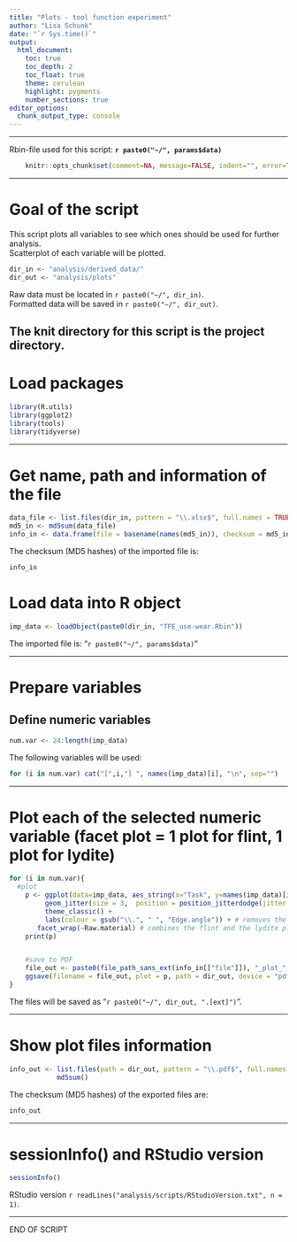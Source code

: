 ```yaml
---
title: "Plots - tool function experiment"
author: "Lisa Schunk"
date: "`r Sys.time()`"
output:
  html_document:
    toc: true
    toc_depth: 2
    toc_float: true
    theme: cerulean
    highlight: pygments
    number_sections: true
editor_options: 
  chunk_output_type: console
---
```


---

Rbin-file used for this script: **`r paste0("~/", params$data)`**


```r
	knitr::opts_chunk$set(comment=NA, message=FALSE, indent="", error=TRUE)
```

---


# Goal of the script
This script plots all variables to see which ones should be used for further analysis.  
Scatterplot of each variable will be plotted.   



```r
dir_in <- "analysis/derived_data/"
dir_out <- "analysis/plots"
```

Raw data must be located in `r paste0("~/", dir_in)`.  
Formatted data will be saved in `r paste0("~/", dir_out)`.

The knit directory for this script is the project directory.
---


# Load packages
```r
library(R.utils)
library(ggplot2)
library(tools)
library(tidyverse)
```


---

# Get name, path and information of the file 
```r
data_file <- list.files(dir_in, pattern = "\\.xlsx$", full.names = TRUE)
md5_in <- md5sum(data_file)
info_in <- data.frame(file = basename(names(md5_in)), checksum = md5_in, row.names = NULL)
```


The checksum (MD5 hashes) of the imported file is:  
```r
info_in
```


# Load data into R object
```r
imp_data <- loadObject(paste0(dir_in, "TFE_use-wear.Rbin"))
```

The imported file is: "`r paste0("~/", params$data)`"  



---

# Prepare variables
## Define numeric variables
```r
num.var <- 24:length(imp_data)
```

The following variables will be used: 

```r
for (i in num.var) cat("[",i,"] ", names(imp_data)[i], "\n", sep="")
```


---

# Plot each of the selected numeric variable (facet plot = 1 plot for flint, 1 plot for lydite)
```r
for (i in num.var){
  #plot
	p <- ggplot(data=imp_data, aes_string(x="Task", y=names(imp_data)[i], colour="Edge.angle")) + 
	     geom_jitter(size = 3,  position = position_jitterdodge(jitter.width = 0.5, seed = 123)) + # avoids overplotting
	     theme_classic() + 
	     labs(colour = gsub("\\.", " ", "Edge.angle")) + # removes the "." betwenn "Edge.angle" in the ledgend 
       facet_wrap(~Raw.material) # combines the flint and the lydite plot into one 
	print(p)


	#save to PDF
	file_out <- paste0(file_path_sans_ext(info_in[["file"]]), "_plot_", names(imp_data)[i], ".pdf")
	ggsave(filename = file_out, plot = p, path = dir_out, device = "pdf")
}
```
The files will be saved as "`r paste0("~/", dir_out, ".[ext]")`".

---


# Show plot files information
```r
info_out <- list.files(path = dir_out, pattern = "\\.pdf$", full.names = TRUE) %>% 
            md5sum()
```


The checksum (MD5 hashes) of the exported files are:  
```r
info_out
```


---

# sessionInfo() and RStudio version

```r
sessionInfo()
```

RStudio version `r readLines("analysis/scripts/RStudioVersion.txt", n = 1)`.


---

END OF SCRIPT
